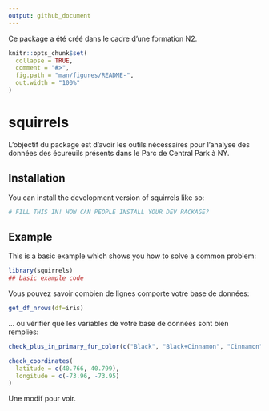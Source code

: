 ```yaml
---
output: github_document
---
```


Ce package a été créé dans le cadre d’une formation N2.

<!-- README.md is generated from README.Rmd. Please edit that file -->

```r
knitr::opts_chunk$set(
  collapse = TRUE,
  comment = "#>",
  fig.path = "man/figures/README-",
  out.width = "100%"
)
```

# squirrels

<!-- badges: start -->
<!-- badges: end -->

L'objectif du package est d'avoir les outils nécessaires pour l'analyse des données des écureuils présents dans le Parc de Central Park à NY.

## Installation

You can install the development version of squirrels like so:

``` r
# FILL THIS IN! HOW CAN PEOPLE INSTALL YOUR DEV PACKAGE?
```

## Example

This is a basic example which shows you how to solve a common problem:

```r
library(squirrels)
## basic example code
```

Vous pouvez savoir combien de lignes comporte votre base de données:

```r
get_df_nrows(df=iris)
```

... ou vérifier que les variables de votre base de données sont bien remplies:

```r

check_plus_in_primary_fur_color(c("Black", "Black+Cinnamon", "Cinnamon", NA))

check_coordinates(
  latitude = c(40.766, 40.799),
  longitude = c(-73.96, -73.95)
)
```


Une modif pour voir.

